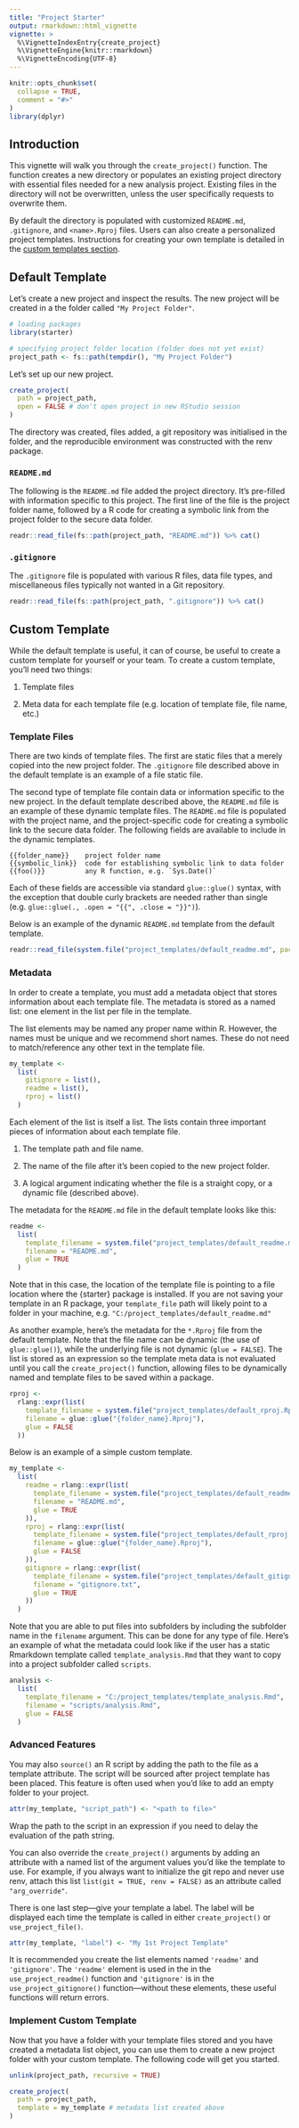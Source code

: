 ```yaml
---
title: "Project Starter"
output: rmarkdown::html_vignette
vignette: >
  %\VignetteIndexEntry{create_project}
  %\VignetteEngine{knitr::rmarkdown}
  %\VignetteEncoding{UTF-8}
---
```


```r
knitr::opts_chunk$set(
  collapse = TRUE,
  comment = "#>"
)
library(dplyr)
```

## Introduction

This vignette will walk you through the `create_project()` function.
The function creates a new directory or populates an existing project directory with essential files needed for a new analysis project.
Existing files in the directory will not be overwritten, unless the user specifically requests to overwrite them. 

By default the directory is populated with customized `README.md`, `.gitignore`, and `<name>.Rproj` files.
Users can also create a personalized project templates. Instructions for creating your own template is detailed in the [custom templates section](#custom_template). 

## Default Template

Let's create a new project and inspect the results.
The new project will be created in a the folder called `"My Project Folder"`.

```r
# loading packages
library(starter)

# specifying project folder location (folder does not yet exist)
project_path <- fs::path(tempdir(), "My Project Folder")
```

Let's set up our new project. 

```r
create_project(
  path = project_path,
  open = FALSE # don't open project in new RStudio session
)
```

The directory was created, files added, a git repository was initialised in the folder, and the reproducible environment was constructed with the renv package.

### **`README.md`**

The following is the `README.md` file added the project directory.
It's pre-filled with information specific to this project.
The first line of the file is the project folder name, followed by a R code for creating a symbolic link from the project folder to the secure data folder.

```r
readr::read_file(fs::path(project_path, "README.md")) %>% cat()
```

### **`.gitignore`**

The `.gitignore` file is populated with various R files, data file types, and miscellaneous files typically not wanted in a Git repository.

```r
readr::read_file(fs::path(project_path, ".gitignore")) %>% cat()
```

## Custom Template {#custom_template}

While the default template is useful, it can of course, be useful to create a custom template for yourself or your team.
To create a custom template, you'll need two things: 

1. Template files

1. Meta data for each template file (e.g. location of template file, file name, etc.)

### Template Files

There are two kinds of template files.
The first are static files that a merely copied into the new project folder.
The `.gitignore` file described above in the default template is an example of a file static file.

The second type of template file contain data or information specific to the new project.
In the default template described above, the `README.md` file is an example of these dynamic template files.
The `README.md` file is populated with the project name, and the project-specific code for creating a symbolic link to the secure data folder.
The following fields are available to include in the dynamic templates.

    {{folder_name}}    project folder name
    {{symbolic_link}}  code for establishing symbolic link to data folder
    {{foo()}}          any R function, e.g. `Sys.Date()`

Each of these fields are accessible via standard `glue::glue()` syntax, with the exception that double curly brackets are needed rather than single (e.g. `glue::glue(., .open = "{{", .close = "}}")`).

Below is an example of the dynamic `README.md` template from the default template.

```r
readr::read_file(system.file("project_templates/default_readme.md", package = 'starter')) %>% cat()
```

### Metadata

In order to create a template, you must add a metadata object that stores information about each template file.
The metadata is stored as a named list: one element in the list per file in the template.

The list elements may be named any proper name within R.
However, the names must be unique and we recommend short names.
These do not need to match/reference any other text in the template file.

```r
my_template <-
  list(
    gitignore = list(),
    readme = list(),
    rproj = list()
  )
```

Each element of the list is itself a list.
The lists contain three important pieces of information about each template file.

1. The template path and file name.

1. The name of the file after it's been copied to the new project folder.

1. A logical argument indicating whether the file is a straight copy, or a dynamic file (described above).

The metadata for the `README.md` file in the default template looks like this:

```r
readme <- 
  list(
    template_filename = system.file("project_templates/default_readme.md", package = "starter"), 
    filename = "README.md", 
    glue = TRUE
  )
```

Note that in this case, the location of the template file is pointing to a file location where the {starter} package is installed.
If you are not saving your template in an R package, your `template_file` path will likely point to a folder in your machine, e.g. `"C:/project_templates/default_readme.md"`

As another example, here's the metadata for the `*.Rproj` file from the default template.
Note that the file name can be dynamic (the use of `glue::glue()`), while the underlying file is not dynamic (`glue = FALSE`).
The list is stored as an expression so the template meta data is not evaluated until you call the `create_project()` function, allowing files to be dynamically named and template files to be saved within a package.

```r
rproj <- 
  rlang::expr(list(
    template_filename = system.file("project_templates/default_rproj.Rproj", package = "starter"), 
    filename = glue::glue("{folder_name}.Rproj"), 
    glue = FALSE
  ))
```

Below is an example of a simple custom template.

```r
my_template <- 
  list(
    readme = rlang::expr(list(
      template_filename = system.file("project_templates/default_readme.md", package = "starter"), 
      filename = "README.md",
      glue = TRUE
    )),
    rproj = rlang::expr(list(
      template_filename = system.file("project_templates/default_rproj.Rproj", package = "starter"), 
      filename = glue::glue("{folder_name}.Rproj"),
      glue = FALSE
    )),
    gitignore = rlang::expr(list(
      template_filename = system.file("project_templates/default_gitignore.txt", package = "starter"), 
      filename = "gitignore.txt", 
      glue = TRUE
    ))
  )
```

Note that you are able to put files into subfolders by including the subfolder name in the `filename` argument.  This can be done for any type of file. 
Here's an example of what the metadata could look like if the user has a static Rmarkdown template called `template_analysis.Rmd` that they want to copy into a project subfolder called `scripts`.

```r
analysis <- 
  list(
    template_filename = "C:/project_templates/template_analysis.Rmd", 
    filename = "scripts/analysis.Rmd", 
    glue = FALSE
  )
```

### Advanced Features

You may also `source()` an R script by adding the path to the file as a template attribute.
The script will be sourced after project template has been placed.
This feature is often used when you'd like to add an empty folder to your project.

```r
attr(my_template, "script_path") <- "<path to file>"
```

Wrap the path to the script in an expression if you need to delay the evaluation of the path string.

You can also override the `create_project()` arguments by adding an attribute with a named list of the argument values you'd like the template to use.
For example, if you always want to initialize the git repo and never use renv, attach this list `list(git = TRUE, renv = FALSE)` as an attribute called `"arg_override"`.

There is one last step---give your template a label.
The label will be displayed each time the template is called in either `create_project()` or `use_project_file()`.

```r
attr(my_template, "label") <- "My 1st Project Template"
```

It is recommended you create the list elements named `'readme'` and `'gitignore'`. 
The `'readme'` element is used in the in the `use_project_readme()` function and `'gitignore'` is in the `use_project_gitignore()` function---without these elements, these useful functions will return errors.

### Implement Custom Template

Now that you have a folder with your template files stored and you have created a metadata list object, you can use them to create a new project folder with your custom template.
The following code will get you started.

```r
unlink(project_path, recursive = TRUE)
```

```r
create_project(
  path = project_path,
  template = my_template # metadata list created above
)
```
